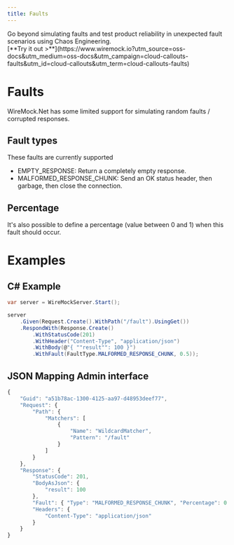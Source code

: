 ```yaml
---
title: Faults
---
```



<CloudCallout title="WireMock Cloud" icon="rocket">
    Go beyond simulating faults and test product reliability in unexpected fault scenarios using Chaos Engineering.<br/>
    [**Try it out >**](https://www.wiremock.io?utm_source=oss-docs&utm_medium=oss-docs&utm_campaign=cloud-callouts-faults&utm_id=cloud-callouts&utm_term=cloud-callouts-faults)
</CloudCallout>

# Faults
WireMock.Net has some limited support for simulating random faults / corrupted responses.

## Fault types
These faults are currently supported
- EMPTY_RESPONSE: Return a completely empty response.
- MALFORMED_RESPONSE_CHUNK: Send an OK status header, then garbage, then close the connection.

## Percentage
It's also possible to define a percentage (value between 0 and 1) when this fault should occur.

# Examples

## C# Example
``` c#
var server = WireMockServer.Start();

server
    .Given(Request.Create().WithPath("/fault").UsingGet())
    .RespondWith(Response.Create()
        .WithStatusCode(201)
        .WithHeader("Content-Type", "application/json")
        .WithBody(@"{ ""result"": 100 }")
        .WithFault(FaultType.MALFORMED_RESPONSE_CHUNK, 0.5));
```

## JSON Mapping Admin interface
``` js
{
    "Guid": "a51b78ac-1300-4125-aa97-d48953deef77",
    "Request": {
        "Path": {
            "Matchers": [
                {
                    "Name": "WildcardMatcher",
                    "Pattern": "/fault"
                }
            ]
        }
    },
    "Response": {
        "StatusCode": 201,
        "BodyAsJson": {
            "result": 100
        },
        "Fault": { "Type": "MALFORMED_RESPONSE_CHUNK", "Percentage": 0.5},
        "Headers": {
            "Content-Type": "application/json"
        }
    }
}
```